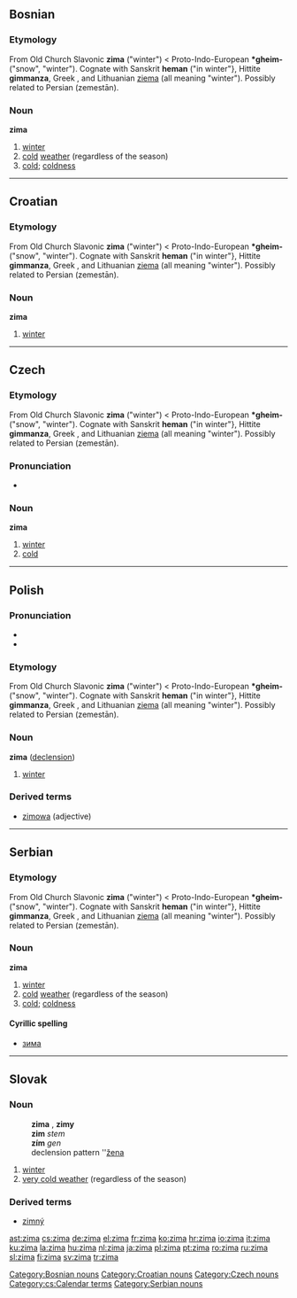==Bosnian==

===Etymology===
From Old Church Slavonic '''zima''' ("winter") < Proto-Indo-European '''*gheim-''' ("snow", "winter"). Cognate with Sanskrit '''heman''' ("in winter"}, Hittite '''gimmanza''', Greek {{IPAchar|[[χεῖμα]]}}, and Lithuanian [[ziema]] (all meaning "winter"). Possibly related to Persian {{FAchar|[[زمستان|زِمِستان]]}} (zemestān).

===Noun===
'''zima''' {{f}}

# [[winter]]
# [[cold]] [[weather]] (regardless of the season)
# [[cold]]; [[coldness]]

[[Category:Bosnian nouns]]

----

==Croatian==

===Etymology===
From Old Church Slavonic '''zima''' ("winter") < Proto-Indo-European '''*gheim-''' ("snow", "winter"). Cognate with Sanskrit '''heman''' ("in winter"}, Hittite '''gimmanza''', Greek {{IPAchar|[[χεῖμα]]}}, and Lithuanian [[ziema]] (all meaning "winter"). Possibly related to Persian {{FAchar|[[زمستان|زِمِستان]]}} (zemestān).

===Noun===
'''zima'''

# [[winter]]

[[Category:Croatian nouns]]

----

==Czech==

===Etymology===
From Old Church Slavonic '''zima''' ("winter") < Proto-Indo-European '''*gheim-''' ("snow", "winter"). Cognate with Sanskrit '''heman''' ("in winter"}, Hittite '''gimmanza''', Greek {{IPAchar|[[χεῖμα]]}}, and Lithuanian [[ziema]] (all meaning "winter"). Possibly related to Persian {{FAchar|[[زمستان|زِمِستان]]}} (zemestān).

===Pronunciation===
*{{audio|Cs-zima.ogg|audio}}

===Noun===
'''zima''' {{f}}

# [[winter]]
# [[cold]]

[[Category:Czech nouns]]
[[Category:cs:Calendar terms]]

----

==Polish==

===Pronunciation===
* {{IPA|ˈʑi.ma}}
* {{audio|pl-zima.ogg|audio}}

===Etymology===
From Old Church Slavonic '''zima''' ("winter") < Proto-Indo-European '''*gheim-''' ("snow", "winter"). Cognate with Sanskrit '''heman''' ("in winter"}, Hittite '''gimmanza''', Greek {{IPAchar|[[χεῖμα]]}}, and Lithuanian [[ziema]] (all meaning "winter"). Possibly related to Persian {{FAchar|[[زمستان|زِمِستان]]}} (zemestān).

===Noun===
'''zima''' {{f}} ([[Wiktionary Appendix:Polish hard feminine noun declension|declension]])

# [[winter]]

===Derived terms===
* [[zimowa]] (adjective)

----

==Serbian==

===Etymology===
From Old Church Slavonic '''zima''' ("winter") < Proto-Indo-European '''*gheim-''' ("snow", "winter"). Cognate with Sanskrit '''heman''' ("in winter"}, Hittite '''gimmanza''', Greek {{IPAchar|[[χεῖμα]]}}, and Lithuanian [[ziema]] (all meaning "winter"). Possibly related to Persian {{FAchar|[[زمستان|زِمِستان]]}} (zemestān).

===Noun===
'''zima''' {{f}}

# [[winter]]
# [[cold]] [[weather]] (regardless of the season)
# [[cold]]; [[coldness]]

====Cyrillic spelling====
*[[зима#Serbian|зима]]

[[Category:Serbian nouns]]

----

==Slovak==

===Noun===
:'''zima''' {{f}}, '''zimy''' {{p}}
: '''zim''' ''stem''
: '''zím''' ''gen'' {{p}}
: declension pattern ''[[Appendix:Slovak declension pattern žena|žena]]

# [[winter]]
# [[very cold weather]] (regardless of the season)

===Derived terms===
*[[zimný]]

[[ast:zima]]
[[cs:zima]]
[[de:zima]]
[[el:zima]]
[[fr:zima]]
[[ko:zima]]
[[hr:zima]]
[[io:zima]]
[[it:zima]]
[[ku:zima]]
[[la:zima]]
[[hu:zima]]
[[nl:zima]]
[[ja:zima]]
[[pl:zima]]
[[pt:zima]]
[[ro:zima]]
[[ru:zima]]
[[sl:zima]]
[[fi:zima]]
[[sv:zima]]
[[tr:zima]]